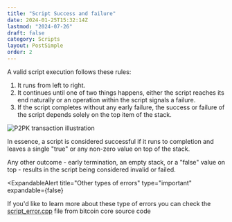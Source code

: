 ```yaml
---
title: "Script Success and failure"
date: 2024-01-25T15:32:14Z
lastmod: "2024-07-26"
draft: false
category: Scripts
layout: PostSimple
order: 2
---
```


A valid script execution follows these rules:

1. It runs from left to right.
2. It continues until one of two things happens, either the script reaches its end naturally or an operation within the script signals a failure.
3. If the script completes without any early failure, the success or failure of the script depends solely on the top item of the stack.

<img
    src="/bitcoin-topics/static/images/topics/overview/valid_invalid_script.png"
    alt="P2PK transaction illustration"
/>

In essence, a script is considered successful if it runs to completion and leaves a single "true" or any non-zero value on top of the stack.

Any other outcome - early termination, an empty stack, or a "false" value on top - results in the script being considered invalid or failed.

<ExpandableAlert
  title="Other types of errors"
  type="important"
  expandable={false}
>
If you'd like to learn more about these type of errors you can check the [script_error.cpp](https://github.com/bitcoin/bitcoin/blob/master/src/script/script_error.cpp) file from bitcoin core source code 
<MinimalVideoPlayer src="/bitcoin-topics/static/images/topics/overview/script_error.mov" />

</ExpandableAlert>

